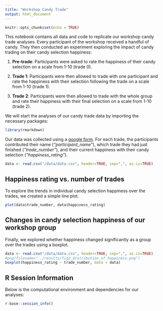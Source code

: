 ```yaml
---
title: "Workshop Candy Trade"
output: html_document
---
```


```r
knitr::opts_chunk$set(echo = TRUE)
```

This notebook contains all data and code to replicate our workshop candy trade analyses. Every participant of the workshop received a handful of candy. They then conducted an experiment exploring the impact of candy trading on their candy selection happiness:

1. **Pre-trade**: Participants were asked to rate the happiness of their candy selection on a scale from 1-10 (trade 0). 

2. **Trade 1**: Participants were then allowed to trade with one participant and rate the happiness with their selection following the trade on a scale from 1-10 (trade 1). 

3. **Trade 2**: Participants were then allowed to trade with the whole group and rate their happiness with their final selection on a scale from 1-10 (trade 2).

We will start the analyses of our candy trade data by importing the necessary packages:
```r
library(rmarkdown)
```
Our data was collected using a [google form](https://goo.gl/forms/Mxi2fKrOYc9UCB9j1). For each trade, the participants contributed their name (*"participant_name"*), which trade they had just finished (*"trade_number"*), and their current happiness with their candy selection (*"happiness_rating"*). 
```r
data <- read.csv("/data/data.csv", header=TRUE, sep=",", as.is=TRUE)
```

## Happiness rating vs. number of trades

To explore the trends in individual candy selection happiness over the trades, we created a simple line plot.
```r
plot(data$trade_number, data$happiness_rating)
```

## Changes in candy selection happiness of our workshop group

Finally, we explored whether happiness changed significantly as a group over the trades using a boxplot.

```r
data <- read.csv("/data/data.csv", header=TRUE, sep=",", as.is=TRUE)
#png(filename="../results/fig2_distribution_of_happiness.png")
boxplot(happiness_rating ~ trade_number, data = data)
```
## R Session Information

Below is the computational environment and dependencies for our analyses:

```r
r-base::session_info()
```